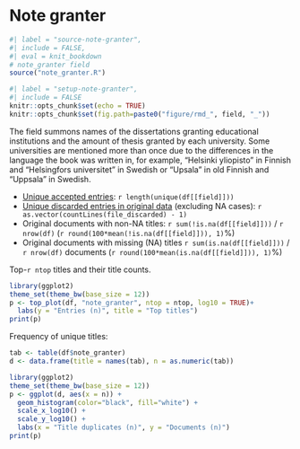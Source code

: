 # Note granter

```r
#| label = "source-note-granter",
#| include = FALSE,
#| eval = knit_bookdown
# note_granter field
source("note_granter.R")
```

```r
#| label = "setup-note-granter",
#| include = FALSE
knitr::opts_chunk$set(echo = TRUE)
knitr::opts_chunk$set(fig.path=paste0("figure/rmd_", field, "_"))
```

The field summons names of the dissertations granting educational institutions and the amount of thesis granted by each university. Some universities are mentioned more than once due to the differences in the language the book was written in, for example, "Helsinki yliopisto" in Finnish and "Helsingfors universitet" in Swedish or "Upsala" in old Finnish and "Uppsala" in Swedish. 

* [Unique accepted entries](dataTable/data_table.html?path=../`r file_accepted`): `r length(unique(df[[field]]))`
* [Unique discarded entries in original data](dataTable/data_table.html?path=../`r file_discarded`) (excluding NA cases): `r as.vector(countLines(file_discarded) - 1)`
* Original documents with non-NA titles: `r sum(!is.na(df[[field]]))` / `r nrow(df)` (`r round(100*mean(!is.na(df[[field]])), 1)`%)
* Original documents with missing (NA) titles `r sum(is.na(df[[field]]))` / `r nrow(df)` documents (`r round(100*mean(is.na(df[[field]])), 1)`%)

 
 Top-`r ntop` titles and their title counts.
 
```r
library(ggplot2)
theme_set(theme_bw(base_size = 12))
p <- top_plot(df, "note_granter", ntop = ntop, log10 = TRUE)+
  labs(y = "Entries (n)", title = "Top titles")
print(p)
``` 

Frequency of unique titles:
  
```r
tab <- table(df$note_granter)
d <- data.frame(title = names(tab), n = as.numeric(tab))

library(ggplot2)
theme_set(theme_bw(base_size = 12))
p <- ggplot(d, aes(x = n)) +
  geom_histogram(color="black", fill="white") +
  scale_x_log10() +
  scale_y_log10() +
  labs(x = "Title duplicates (n)", y = "Documents (n)")
print(p)
```

 